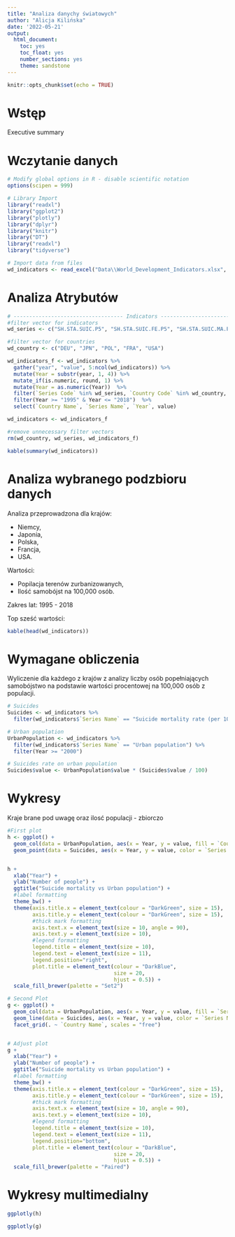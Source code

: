 ```yaml
---
title: "Analiza danychy światowych"
author: "Alicja Kilińska"
date: '2022-05-21'
output: 
  html_document: 
    toc: yes
    toc_float: yes
    number_sections: yes
    theme: sandstone
---
```


```r
knitr::opts_chunk$set(echo = TRUE)

```

# Wstęp

Executive summary

# Wczytanie danych

```r

# Modify global options in R - disable scientific notation
options(scipen = 999)

# Library Import
library("readxl")
library("ggplot2")
library("plotly")
library("dplyr")
library("knitr")
library("DT")
library("readxl")
library("tidyverse")

# Import data from files
wd_indicators <- read_excel("Data\\World_Development_Indicators.xlsx", na=c("", ".."))

```

# Analiza Atrybutów

```r

# ----------------------------------- Indicators ----------------------------------------------------
#filter vector for indicators
wd_series <- c("SH.STA.SUIC.P5", "SH.STA.SUIC.FE.P5", "SH.STA.SUIC.MA.P5", "SP.URB.TOTL")

#filter vector for countries
wd_country <- c("DEU", "JPN", "POL", "FRA", "USA")

wd_indicators_f <- wd_indicators %>%
  gather("year", "value", 5:ncol(wd_indicators)) %>%
  mutate(Year = substr(year, 1, 4)) %>% 
  mutate_if(is.numeric, round, 1) %>%
  mutate(Year = as.numeric(Year))  %>%
  filter(`Series Code` %in% wd_series, `Country Code` %in% wd_country, !is.na(value)) %>%
  filter(Year >= "1995" & Year <= "2018")  %>%
  select(`Country Name`, `Series Name`, `Year`, value)

wd_indicators <- wd_indicators_f

#remove unnecessary filter vectors
rm(wd_country, wd_series, wd_indicators_f)

kable(summary(wd_indicators))

```

# Analiza wybranego podzbioru danych

Analiza przeprowadzona dla krajów:

- Niemcy,
- Japonia,
- Polska,
- Francja,
- USA.

Wartości:

- Popilacja terenów zurbanizowanych,
- Ilość samobójst na 100,000 osób.

Zakres lat: 1995 - 2018

Top sześć wartości:

```r

kable(head(wd_indicators))

```
# Wymagane obliczenia

Wyliczenie dla każdego z krajów z analizy liczby osób popełniających samobójstwo na podstawie wartości procentowej na 100,000 osób z populacji.

```r

# Suicides
Suicides <- wd_indicators %>%
  filter(wd_indicators$`Series Name` == "Suicide mortality rate (per 100,000 population)")

# Urban population
UrbanPopulation <- wd_indicators %>%
  filter(wd_indicators$`Series Name` == "Urban population") %>%
  filter(Year >= "2000")

# Suicides rate on urban population
Suicides$value <- UrbanPopulation$value * (Suicides$value / 100)

```

# Wykresy

Kraje brane pod uwagę oraz ilosć populacji - zbiorczo

```r

#First plot
h <- ggplot() + 
  geom_col(data = UrbanPopulation, aes(x = Year, y = value, fill = `Country Name`)) +
  geom_point(data = Suicides, aes(x = Year, y = value, color = `Series Name`), size = 1)


h + 
  xlab("Year") + 
  ylab("Number of people") +
  ggtitle("Suicide mortality vs Urban population") +
  #label formatting
  theme_bw() +
  theme(axis.title.x = element_text(colour = "DarkGreen", size = 15),
        axis.title.y = element_text(colour = "DarkGreen", size = 15),
        #thick mark formatting
        axis.text.x = element_text(size = 10, angle = 90),
        axis.text.y = element_text(size = 10),
        #legend formatting
        legend.title = element_text(size = 10),
        legend.text = element_text(size = 11),
        legend.position="right",
        plot.title = element_text(colour = "DarkBlue",
                                  size = 20,
                                  hjust = 0.5)) +
  scale_fill_brewer(palette = "Set2")

# Second Plot
g <- ggplot() + 
  geom_col(data = UrbanPopulation, aes(x = Year, y = value, fill = `Series Name`)) +
  geom_line(data = Suicides, aes(x = Year, y = value, color = `Series Name`), size = 1)  +
  facet_grid(. ~ `Country Name`, scales = "free")


# Adjust plot
g + 
  xlab("Year") + 
  ylab("Number of people") +
  ggtitle("Suicide mortality vs Urban population") +
  #label formatting
  theme_bw() +
  theme(axis.title.x = element_text(colour = "DarkGreen", size = 15),
        axis.title.y = element_text(colour = "DarkGreen", size = 15),
        #thick mark formatting
        axis.text.x = element_text(size = 10, angle = 90),
        axis.text.y = element_text(size = 10),
        #legend formatting
        legend.title = element_text(size = 10),
        legend.text = element_text(size = 11),
        legend.position="bottom",
        plot.title = element_text(colour = "DarkBlue",
                                  size = 20,
                                  hjust = 0.5)) +
  scale_fill_brewer(palette = "Paired")

```

# Wykresy multimedialny

```r

ggplotly(h)

ggplotly(g)

```
